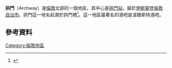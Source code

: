 {{Infobox UK place
|country =    英格蘭
|map_type =   Greater London
|region= 倫敦
|population=
|official_name=Archway
|static_image_name=Archway Navigator Square.jpg
|static_image_caption=
|latitude=          51.566 
|longitude=                -0.1338
|os_grid_reference=     TQ285875
|london_borough=           Islington
|post_town=          LONDON
|postcode_area = N
|postcode_district = N19
|dial_code=      020     
|constituency_westminster=      [[北伊斯靈頓_(英國國會選區)|北伊斯靈頓]]
}}
'''拱門'''（Archway）是[[倫敦|倫敦]]北部的一個地區，其中心是[[拱門站|拱門站]]，屬於[[伊斯灵顿区|伊斯靈登倫敦自治市]]。拱門這一地名起源於拱門橋<ref>{{cite book |url=http://www.british-history.ac.uk/report.aspx?compid=22516 |title=Hornsey, including Highgate - Communications | A History of the County of Middlesex: Volume 6 |pages=103–107) |author=T F T Baker, C R Elrington (Editors) |work=Victoria County History |year=1980 |accessdate=2 December 2012 |archive-date=2014-08-12 |archive-url=https://web.archive.org/web/20140812211232/http://british-history.ac.uk/report.aspx?compid=22516 |dead-url=no }}</ref>。這一地區最著名的酒吧是溫徹斯特酒吧。
==參考資料==
{{reflist}}
[[Category:倫敦地區|Category:倫敦地區]]